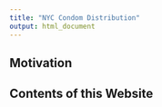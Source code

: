 ```yaml
---
title: "NYC Condom Distribution"
output: html_document
---
```


## Motivation

## Contents of this Website